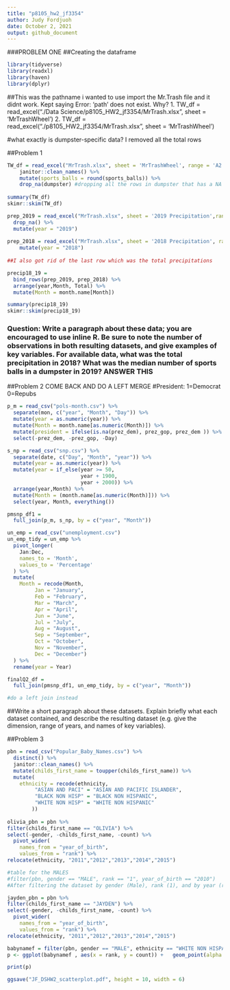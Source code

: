 ```yaml
---
title: "p8105_hw2_jf3354"
author: Judy Fordjuoh
date: October 2, 2021
output: github_document
---
```

###PROBLEM ONE
##Creating the dataframe
  
```r
library(tidyverse)
library(readxl)
library(haven)
library(dplyr)
```

##This was the pathname i wanted to use import the Mr.Trash file and it didnt work. Kept saying Error: 'path' does not exist. Why? 1. TW_df = read_excel("./Data Science/p8105_HW2_jf3354/MrTrash.xlsx", sheet = 'MrTrashWheel') 2. TW_df = read_excel("./p8105_HW2_jf3354/MrTrash.xlsx", sheet = 'MrTrashWheel') 

#what exactly is dumpster-specific data? I removed all the total rows


##Problem 1
```r
TW_df = read_excel("MrTrash.xlsx", sheet = 'MrTrashWheel', range = 'A2:N408') %>%
    janitor::clean_names() %>%
    mutate(sports_balls = round(sports_balls)) %>%
    drop_na(dumpster) #dropping all the rows in dumpster that has a NA
    
summary(TW_df)
skimr::skim(TW_df)
```

```r
prep_2019 = read_excel("MrTrash.xlsx", sheet = '2019 Precipitation',range = 'A2:B14') %>%
  drop_na() %>%
  mutate(year = "2019")
   
prep_2018 = read_excel("MrTrash.xlsx", sheet = '2018 Precipitation', range = 'A2:B14') %>%  
    mutate(year = "2018")
    
##I also got rid of the last row which was the total precipitations

precip18_19 = 
  bind_rows(prep_2019, prep_2018) %>%
  arrange(year,Month, Total) %>% 
  mutate(Month = month.name[Month]) 

summary(precip18_19)
skimr::skim(precip18_19)
```

### Question: Write a paragraph about these data; you are encouraged to use inline R. Be sure to note the number of observations in both resulting datasets, and give examples of key variables. For available data, what was the total precipitation in 2018? What was the median number of sports balls in a dumpster in 2019? ANSWER THIS




##Problem 2  COME BACK AND DO A LEFT MERGE
#President: 1=Democrat 0=Repubs
```r
p_m = read_csv("pols-month.csv") %>%
  separate(mon, c("year", "Month", "Day")) %>%
  mutate(year = as.numeric(year)) %>%
  mutate(Month = month.name[as.numeric(Month)]) %>%
  mutate(president = ifelse(is.na(prez_dem), prez_gop, prez_dem )) %>%
  select(-prez_dem, -prez_gop, -Day)

s_np = read_csv("snp.csv") %>%
  separate(date, c("Day", "Month", "year")) %>%
  mutate(year = as.numeric(year)) %>%
  mutate(year = if_else(year >= 50,
                        year + 1900,
                        year + 2000)) %>%
  arrange(year,Month) %>% 
  mutate(Month = (month.name[as.numeric(Month)])) %>%
  select(year, Month, everything()) 

pmsnp_df1 = 
  full_join(p_m, s_np, by = c("year", "Month"))

un_emp = read_csv("unemployment.csv") 
un_emp_tidy = un_emp %>%
  pivot_longer(
    Jan:Dec, 
    names_to = 'Month',
    values_to = 'Percentage'
  ) %>%
  mutate(
    Month = recode(Month, 
         Jan = "January",
         Feb = "February",
         Mar = "March",
         Apr = "April",
         Jun = "June",
         Jul = "July",
         Aug = "August",
         Sep = "September",
         Oct = "October",
         Nov = "November",
         Dec = "December")
  ) %>%
  rename(year = Year)

finalQ2_df = 
  full_join(pmsnp_df1, un_emp_tidy, by = c("year", "Month"))

#do a left join instead

```

##Write a short paragraph about these datasets. Explain briefly what each dataset contained, and describe the resulting dataset (e.g. give the dimension, range of years, and names of key variables).

##Problem 3

```r
pbn = read_csv("Popular_Baby_Names.csv") %>%
  distinct() %>% 
  janitor::clean_names() %>%
  mutate(childs_first_name = toupper(childs_first_name)) %>%
  mutate(
    ethnicity = recode(ethnicity, 
         "ASIAN AND PACI" = "ASIAN AND PACIFIC ISLANDER",
         "BLACK NON HISP" = "BLACK NON HISPANIC",
         "WHITE NON HISP" = "WHITE NON HISPANIC"
        )) 
  
olivia_pbn = pbn %>%
filter(childs_first_name == "OLIVIA") %>%  
select(-gender, -childs_first_name, -count) %>%
  pivot_wider(
    names_from = "year_of_birth",
    values_from = "rank") %>%
relocate(ethnicity, "2011","2012","2013","2014","2015")

```

```r
#table for the MALES
#filter(pbn, gender == "MALE", rank == "1", year_of_birth == "2010")
#After filtering the dataset by gender (Male), rank (1), and by year (ran individually from year 2011-2016), the name Jayden was ranked first at least by one ethnicity from the years 2011-2015 which makes it the most popular name in this dataset.

jayden_pbn = pbn %>%
filter(childs_first_name == "JAYDEN") %>%  
select(-gender, -childs_first_name, -count) %>%
  pivot_wider(
    names_from = "year_of_birth",
    values_from = "rank") %>%
relocate(ethnicity, "2011","2012","2013","2014","2015")
```


```r
babynamef = filter(pbn, gender == "MALE", ethnicity == "WHITE NON HISPANIC", year_of_birth == "2016") 
p <- ggplot(babynamef , aes(x = rank, y = count)) +   geom_point(alpha = 0.5) + ggtitle("Popular Names in White Non-Hispanic Male Children, 2016") 

print(p)

ggsave("JF_DSHW2_scatterplot.pdf", height = 10, width = 6)

```

